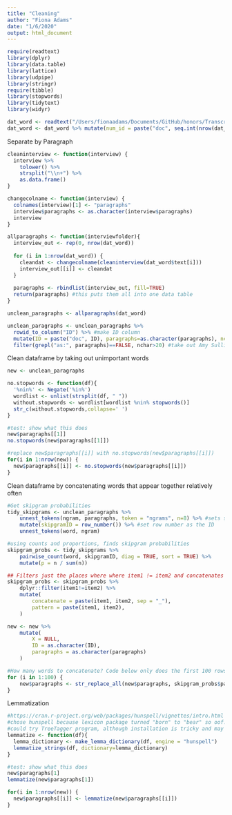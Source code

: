 ```yaml
---
title: "Cleaning"
author: "Fiona Adams"
date: "1/6/2020"
output: html_document
---
```

```r
require(readtext)
library(dplyr)
library(data.table)
library(lattice)
library(udpipe)
library(stringr)
require(tibble)
library(stopwords)
library(tidytext)
library(widyr)

dat_word <- readtext("/Users/fionaadams/Documents/GitHub/honors/TranscriptTest/*.docx")
dat_word <- dat_word %>% mutate(num_id = paste("doc", seq.int(nrow(dat_word)))) #get numerical ids, so easier to find in future
```

Separate by Paragraph
```r
cleaninterview <- function(interview) {
  interview %>% 
    tolower() %>%
    strsplit("\\n+") %>%
    as.data.frame()
}

changecolname <- function(interview) {
  colnames(interview)[1] <- "paragraphs"
  interview$paragraphs <- as.character(interview$paragraphs)
  interview
}

allparagraphs <- function(interviewfolder){
  interview_out <- rep(0, nrow(dat_word))
  
  for (i in 1:nrow(dat_word)) {
    cleandat <- changecolname(cleaninterview(dat_word$text[i]))
    interview_out[[i]] <- cleandat
  }
  
  paragraphs <- rbindlist(interview_out, fill=TRUE)
  return(paragraphs) #this puts them all into one data table
}

unclean_paragraphs <- allparagraphs(dat_word)

unclean_paragraphs <- unclean_paragraphs %>% 
  rowid_to_column("ID") %>% #make ID column
  mutate(ID = paste("doc", ID), paragraphs=as.character(paragraphs), nchar = nchar(paragraphs)) %>%
  filter(grepl("as:", paragraphs)==FALSE, nchar>20) #take out Amy Sullivan's questions 
```

Clean dataframe by taking out unimportant words
```r
new <- unclean_paragraphs

no.stopwords <- function(df){
  '%nin%' <- Negate('%in%')
  wordlist <- unlist(strsplit(df, " "))
  without.stopwords <- wordlist[wordlist %nin% stopwords()]
  str_c(without.stopwords,collapse=' ')  
}

#test: show what this does
new$paragraphs[[1]]
no.stopwords(new$paragraphs[[1]])

#replace new$paragraphs[[i]] with no.stopwords(new$paragraphs[[i]])
for(i in 1:nrow(new)) {
  new$paragraphs[[i]] <- no.stopwords(new$paragraphs[[i]])
}
```

Clean dataframe by concatenating words that appear together relatively often
```r
#Get skipgram probabilities
tidy_skipgrams <- unclean_paragraphs %>%
    unnest_tokens(ngram, paragraphs, token = "ngrams", n=8) %>% #sets sliding window of 8
    mutate(skipgramID = row_number()) %>% #set row number as the ID
    unnest_tokens(word, ngram)

#using counts and proportions, finds skipgram probabilities
skipgram_probs <- tidy_skipgrams %>%
    pairwise_count(word, skipgramID, diag = TRUE, sort = TRUE) %>%
    mutate(p = n / sum(n))
```

```r
## Filters just the places where where item1 != item2 and concatenates these words
skipgram_probs <- skipgram_probs %>%
    dplyr::filter(item1!=item2) %>%
    mutate(
        concatenate = paste(item1, item2, sep = "_"),
        pattern = paste(item1, item2),
    )
```

```r
new <- new %>%
    mutate(
        X = NULL,
        ID = as.character(ID),
        paragraphs = as.character(paragraphs)
    )

#How many words to concatenate? Code below only does the first 100 rows. We shouldn't do all of them, but what should be the threshold?
for (i in 1:100) {
    new$paragraphs <- str_replace_all(new$paragraphs, skipgram_probs$pattern[i], skipgram_probs$concatenate[i])
}
```

Lemmatization
```r
#https://cran.r-project.org/web/packages/hunspell/vignettes/intro.html
#chose hunspell because lexicon package turned "born" to "bear" so oof!
#could try TreeTagger program, although installation is tricky and may not be worth it
lemmatize <- function(df){
  lemma_dictionary <- make_lemma_dictionary(df, engine = "hunspell")
  lemmatize_strings(df, dictionary=lemma_dictionary)
}

#test: show what this does
new$paragraphs[1]
lemmatize(new$paragraphs[1])

for(i in 1:nrow(new)) {
  new$paragraphs[[i]] <- lemmatize(new$paragraphs[[i]])
}
```

